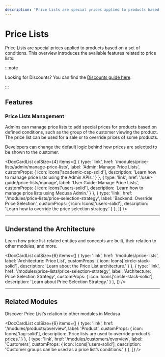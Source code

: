 ```yaml
---
description: "Price Lists are special prices applied to products based on a set of conditions. Learn about the available features and guides."
---
```



# Price Lists

Price Lists are special prices applied to products based on a set of conditions. This overview introduces the available features related to price lists.

:::note

Looking for Discounts? You can find the [Discounts guide here](../discounts/overview.mdx).

:::

## Features

### Price Lists Management

Admins can manage price lists to add special prices for products based on defined conditions, such as the group of the customer viewing the product. The price list can be used for a sale or to override prices of some products.

Developers can change the default logic behind how prices are selected to be shown to the customer.

<DocCardList colSize={4} items={[
  {
    type: 'link',
    href: '/modules/price-lists/admin/manage-price-lists',
    label: 'Admin: Manage Price Lists',
    customProps: {
      icon: Icons['academic-cap-solid'],
      description: 'Learn how to manage price lists using the Admin APIs.'
    }
  },
  {
    type: 'link',
    href: '/user-guide/price-lists/manage',
    label: 'User Guide: Manage Price Lists',
    customProps: {
      icon: Icons['users-solid'],
      description: 'Learn how to manage price lists using Medusa Admin.'
    }
  },
  {
    type: 'link',
    href: '/modules/price-lists/price-selection-strategy',
    label: 'Backend: Override Price Selection',
    customProps: {
      icon: Icons['users-solid'],
      description: 'Learn how to override the price selection strategy.'
    }
  },
]} />

---

## Understand the Architecture

Learn how price list-related entities and concepts are built, their relation to other modules, and more.

<DocCardList colSize={6} items={[
  {
    type: 'link',
    href: '/modules/price-lists',
    label: 'Architecture: Price List',
    customProps: {
      icon: Icons['circle-stack-solid'],
      description: 'Learn about the Price List architecture.'
    }
  },
  {
    type: 'link',
    href: '/modules/price-lists/price-selection-strategy',
    label: 'Architecture: Price Selection Strategy',
    customProps: {
      icon: Icons['circle-stack-solid'],
      description: 'Learn about Price Selection Strategy.'
    }
  },
]} />

---

## Related Modules

Discover Price List’s relation to other modules in Medusa

<DocCardList colSize={6} items={[
  {
    type: 'link',
    href: '/modules/products/overview',
    label: 'Product',
    customProps: {
      icon: Icons['tag-solid'],
      description: 'Price lists are used to override product’s prices.'
    }
  },
  {
    type: 'link',
    href: '/modules/customers/overview',
    label: 'Customers',
    customProps: {
      icon: Icons['users-solid'],
      description: 'Customer groups can be used as a price list’s conditions.'
    }
  },
]} />